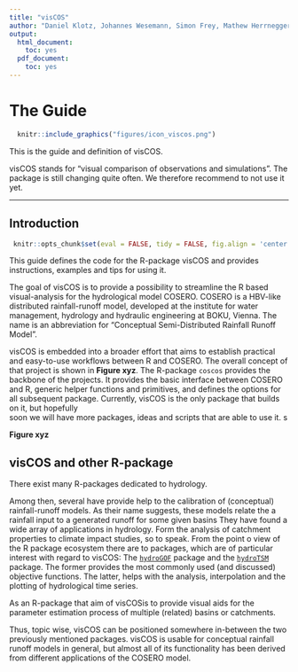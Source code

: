 ```yaml
---
title: "visCOS"
author: "Daniel Klotz, Johannes Wesemann, Simon Frey, Mathew Herrnegger"
output:
  html_document:
    toc: yes
  pdf_document:
    toc: yes
---
```


# The Guide

```r
  knitr::include_graphics("figures/icon_viscos.png")
```

This is the guide and definition of visCOS.

visCOS stands for "visual comparison of observations and simulations".
The package is still changing quite often. We therefore recommend to not use it
yet.  

---

## Introduction

```r
 knitr::opts_chunk$set(eval = FALSE, tidy = FALSE, fig.align = 'center')
```

This guide defines the code for the R-package visCOS and provides instructions,
examples and tips for using it.

The goal of visCOS is to provide a possibility to streamline the R based
visual-analysis for the hydrological model COSERO. COSERO is a HBV-like
distributed rainfall-runoff model, developed at the institute for water
management, hydrology and hydraulic engineering at BOKU, Vienna. The name is an
abbreviation for "Conceptual Semi-Distributed Rainfall Runoff Model".

visCOS is embedded into a broader effort that aims to establish practical and
easy-to-use workflows between R and COSERO. The overall concept of that project
is shown in **Figure xyz**. The R-package `coscos` provides the backbone
of the projects. It provides the basic interface between COSERO and R, generic
helper functions and primitives, and defines the options for all subsequent
package. Currently, visCOS is the only package that builds on it, but hopefully    
soon we will have more packages, ideas and scripts that are able to use it. s

**Figure xyz**

## visCOS and other R-package
There exist many R-packages dedicated to hydrology.

Among then, several have provide help to the calibration of (conceptual)
rainfall-runoff models. As their name suggests, these models relate the a
rainfall input to a generated runoff for some given basins They have found
a wide array of applications in hydrology. Form the analysis of catchment
properties to climate impact studies, so to speak. From the point o view of the
R package ecosystem there are to packages, which are of particular interest with
regard to visCOS:
The [`hydroGOF`](https://CRAN.R-project.org/package=hydroGOF) package and the
[`hydroTSM`](https://CRAN.R-project.org/package=hydroTSM) package. The former
provides the most commonly used (and discussed) objective functions. The
latter, helps with the analysis, interpolation and the plotting of hydrological
time series.

As an R-package that aim of visCOSis to provide visual aids for
the parameter estimation process of multiple (related) basins or catchments.

Thus, topic wise, visCOS can be positioned somewhere in-between the two
previously mentioned packages. visCOS is usable for conceptual rainfall
runoff models in general, but almost all of its functionality has been derived
from different applications of the COSERO model.

